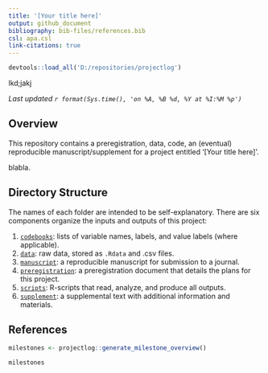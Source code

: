 ```yaml
---
title: '[Your title here]'
output: github_document
bibliography: bib-files/references.bib
csl: apa.csl
link-citations: true
---
```


```r
devtools::load_all('D:/repositories/projectlog')
```
 lkd;jakj

*Last updated `r format(Sys.time(), 'on %A, %B %d, %Y at %I:%M %p')`*

## Overview

This repository contains a preregistration, data, code, an (eventual) reproducible manuscript/supplement for a project entitled '[Your title here]'.

blabla.

## Directory Structure

The names of each folder are intended to be self-explanatory. There are six components organize the inputs and outputs of this project:

1.  [`codebooks`](https://github.com/StefanVermeent/demo/tree/master/codebooks): lists of variable names, labels, and value labels (where applicable).
2.  [`data`](https://github.com/StefanVermeent/demo/tree/master/data): raw data, stored as `.Rdata` and .csv files.
3.  [`manuscript`](https://github.com/StefanVermeent/demo/tree/master/manuscript): a reproducible manuscript for submission to a journal.
4.  [`preregistration`](https://github.com/StefanVermeent/demo/tree/master/preregistration): a preregistration document that details the plans for this project.
5.  [`scripts`](https://github.com/StefanVermeent/demo/tree/master/scripts): R-scripts that read, analyze, and produce all outputs.
6.  [`supplement`](https://github.com/StefanVermeent/demo/tree/master/supplement): a supplemental text with additional information and materials.

## References

```r
milestones <- projectlog::generate_milestone_overview()

milestones
```
           
